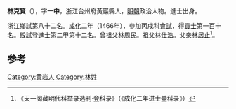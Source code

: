 '''林克賢'''（{{bd|1431年||？}}），字'''一中'''，浙江台州府黃巖縣人，[[明朝|明朝]]政治人物。進士出身。

浙江鄉試第八十二名。[[成化|成化]]二年（1466年），參加丙戌科[[會試|會試]]，得[[貢士|貢士]]第一百十名。[[殿試|殿試]]登[[進士|進士]]第二甲第十二名。曾祖父[[林周民|林周民]]。祖父[[林仕浩|林仕浩]]。父亲[[林居止|林居止]]<ref>《天一阁藏明代科举录选刊·登科录》（《成化二年进士登科录》）</ref>。

==参考==
{{reflist}}
{{明朝人物小作品}}
{{成化二年丙戌科殿試金榜}}

[[Category:黄岩人|Category:黄岩人]]
[[Category:林姓|Category:林姓]]